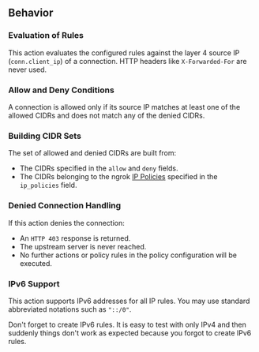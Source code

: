 ## Behavior

### Evaluation of Rules

This action evaluates the configured rules against the layer 4 source IP
(`conn.client_ip`) of a connection. HTTP headers like `X-Forwarded-For` are
never used.

### Allow and Deny Conditions

A connection is allowed only if its source IP matches at least one of the
allowed CIDRs and does not match any of the denied CIDRs.

### Building CIDR Sets

The set of allowed and denied CIDRs are built from:

- The CIDRs specified in the `allow` and `deny` fields.
- The CIDRs belonging to the ngrok [IP Policies](/api-reference/ippolicies/list)
  specified in the `ip_policies` field.

### Denied Connection Handling

If this action denies the connection:

- An `HTTP 403` response is returned.
- The upstream server is never reached.
- No further actions or policy rules in the policy configuration will be executed.

### IPv6 Support

This action supports IPv6 addresses for all IP rules. You may use standard
abbreviated notations such as `"::/0"`.

Don't forget to create IPv6 rules. It is easy to test with only IPv4 and then
suddenly things don't work as expected because you forgot to create IPv6 rules.

